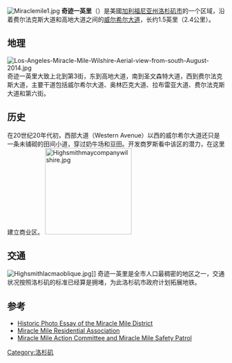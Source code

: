 [[File:Miraclemile1.jpg|thumb]]
'''奇迹一英里'''（{{lang-en|Miracle Mile}}）是美國[[加利福尼亚州|加利福尼亚州]][[洛杉矶市|洛杉矶市]]的一个区域，沿着费尔法克斯大道和高地大道之间的[[威尔希尔大道|威尔希尔大道]]，长约1.5英里（2.4公里）。

==地理==
[[File:Los-Angeles-Miracle-Mile-Wilshire-Aerial-view-from-south-August-2014.jpg|thumb]]
奇迹一英里大致上北到第3街，东到高地大道，南到圣文森特大道，西到费尔法克斯大道，主要干道包括威尔希尔大道、奥林匹克大道、拉布雷亚大道、费尔法克斯大道和第六街。
  
==历史==
在20世纪20年代初，西部大道（Western Avenue）以西的威尔希尔大道还只是一条未铺砌的田间小道，穿过奶牛场和豆田。开发商罗斯看中该区的潜力，在这里建立商业区。
[[File:Highsmithmaycompanywilshire.jpg|200px]]

==交通==
[[File:Highsmithlacmaoblique.jpg|thumb]]]]
奇迹一英里是全市人口最稠密的地区之一，交通状况按照洛杉矶的标准已经算是拥堵，为此洛杉矶市政府计划拓展地铁。

==参考==
{{reflist}}
* [https://web.archive.org/web/20060626115653/http://www.yesterdayla.com/westside.html Historic Photo Essay of the Miracle Mile District]
* [http://www.miraclemilela.com/ Miracle Mile Residential Association]{{Wayback|url=http://www.miraclemilela.com/ |date=20150217090321 }}
* [https://web.archive.org/web/20080424063617/http://www.miraclemilepatrol.org/ Miracle Mile Action Committee and Miracle Mile Safety Patrol]
{{coord|34|03|35|N|118|20|57|W|type:landmark_source:kolossus-frwiki|display=title}}

[[Category:洛杉矶|Category:洛杉矶]]